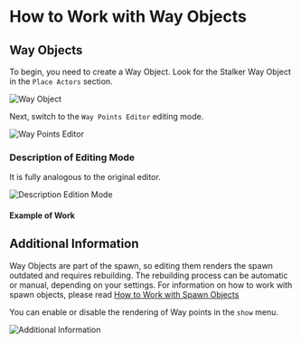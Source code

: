 # How to Work with Way Objects

## Way Objects
To begin, you need to create a Way Object. Look for the Stalker Way Object in the `Place Actors` section.

![Way Object](./way-objects.ru/img/way-object.png)

Next, switch to the `Way Points Editor` editing mode.

![Way Points Editor](./way-objects.ru/img/way-points-editor.png)

### Description of Editing Mode
It is fully analogous to the original editor.

![Description Edition Mode](./way-objects.ru/img/description-edition-mode.png)

#### Example of Work

<Youtube code="uCJ2ObdGlq4" />

## Additional Information

Way Objects are part of the spawn, so editing them renders the spawn outdated and requires rebuilding.
The rebuilding process can be automatic or manual, depending on your settings.
For information on how to work with spawn objects, please read [How to Work with Spawn Objects](./spawn-objects)

You can enable or disable the rendering of Way points in the `show` menu.

![Additional Information](./way-objects.ru/img/additional-information.png)
